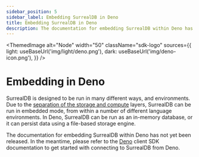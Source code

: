 ```yaml
---
sidebar_position: 5
sidebar_label: Embedding SurrealDB in Deno
title: Embedding SurrealDB in Deno
description: The documentation for embedding SurrealDB within Deno has not yet been released.
---
```



<ThemedImage
  alt="Node"
  width="50"
  className="sdk-logo"
  sources={{
    light: useBaseUrl('img/light/deno.png'),
    dark: useBaseUrl('img/deno-icon.png'),
  }}
/>

# Embedding in Deno

SurrealDB is designed to be run in many different ways, and environments. Due to the [separation of the storage and compute](/docs/surrealdb/2.x/introduction/architecture) layers, SurrealDB can be run in embedded mode, from within a number of different language environments. In Deno, SurrealDB can be run as an in-memory database, or it can persist data using a file-based storage engine. 

The documentation for embedding SurrealDB within Deno has not yet been released. In the meantime, please refer to the [Deno](/docs/surrealdb/2.x/integration/sdks/nodejs) client SDK documentation to get started with connecting to SurrealDB from Deno.
